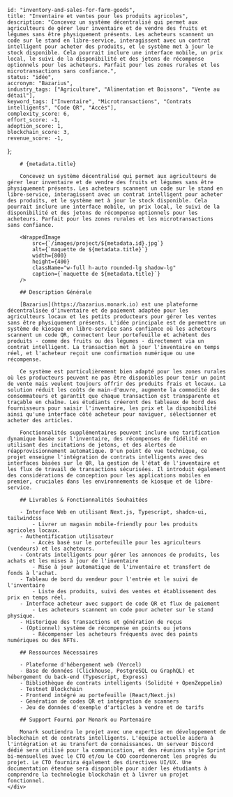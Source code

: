 
    
    id: "inventory-and-sales-for-farm-goods",
    title: "Inventaire et ventes pour les produits agricoles",
    description: "Concevez un système décentralisé qui permet aux agriculteurs de gérer leur inventaire et de vendre des fruits et légumes sans être physiquement présents. Les acheteurs scannent un code sur le stand en libre-service, interagissent avec un contrat intelligent pour acheter des produits, et le système met à jour le stock disponible. Cela pourrait inclure une interface mobile, un prix local, le suivi de la disponibilité et des jetons de récompense optionnels pour les acheteurs. Parfait pour les zones rurales et les microtransactions sans confiance.",
    status: "idée",
    accronym: "Bazarius",
    industry_tags: ["Agriculture", "Alimentation et Boissons", "Vente au détail"],
    keyword_tags: ["Inventaire", "Microtransactions", "Contrats intelligents", "Code QR", "Accès"],
    complexity_score: 6,
    effort_score: -1,
    adoption_score: 1,
    blockchain_score: 3,
    revenue_score: -1,
};

<div className="flex">
    <div className="hidden sticky top-0">
        <ProjectMetadata metadata={metadata} />
    </div>
    <div className="w-full">

        # {metadata.title}

        Concevez un système décentralisé qui permet aux agriculteurs de gérer leur inventaire et de vendre des fruits et légumes sans être physiquement présents. Les acheteurs scannent un code sur le stand en libre-service, interagissent avec un contrat intelligent pour acheter des produits, et le système met à jour le stock disponible. Cela pourrait inclure une interface mobile, un prix local, le suivi de la disponibilité et des jetons de récompense optionnels pour les acheteurs. Parfait pour les zones rurales et les microtransactions sans confiance.

        <WrappedImage
            src={`/images/project/${metadata.id}.jpg`}
            alt={`maquette de ${metadata.title}`}
            width={800}
            height={400}
            className="w-full h-auto rounded-lg shadow-lg"
            caption={`maquette de ${metadata.title}`}
        />

        ## Description Générale

        [Bazarius](https://bazarius.monark.io) est une plateforme décentralisée d'inventaire et de paiement adaptée pour les agriculteurs locaux et les petits producteurs pour gérer les ventes sans être physiquement présents. L'idée principale est de permettre un système de kiosque en libre-service sans confiance où les acheteurs scannent un code QR, connectent leur portefeuille et achètent des produits - comme des fruits ou des légumes - directement via un contrat intelligent. La transaction met à jour l'inventaire en temps réel, et l'acheteur reçoit une confirmation numérique ou une récompense.
        
        Ce système est particulièrement bien adapté pour les zones rurales où les producteurs peuvent ne pas être disponibles pour tenir un point de vente mais veulent toujours offrir des produits frais et locaux. La solution réduit les coûts de main-d'œuvre, augmente la commodité des consommateurs et garantit que chaque transaction est transparente et traçable en chaîne. Les étudiants créeront des tableaux de bord des fournisseurs pour saisir l'inventaire, les prix et la disponibilité ainsi qu'une interface côté acheteur pour naviguer, sélectionner et acheter des articles.
        
        Fonctionnalités supplémentaires peuvent inclure une tarification dynamique basée sur l'inventaire, des récompenses de fidélité en utilisant des incitations de jetons, et des alertes de réapprovisionnement automatique. D'un point de vue technique, ce projet enseigne l'intégration de contrats intelligents avec des interfaces basées sur le QR, la gestion de l'état de l'inventaire et les flux de travail de transactions sécurisées. Il introduit également des considérations de conception pour les applications mobiles en premier, cruciales dans les environnements de kiosque et de libre-service.

        ## Livrables & Fonctionnalités Souhaitées

        - Interface Web en utilisant Next.js, Typescript, shadcn-ui, tailwindcss
            - Livrer un magasin mobile-friendly pour les produits agricoles locaux.
        - Authentification utilisateur 
            - Accès basé sur le portefeuille pour les agriculteurs (vendeurs) et les acheteurs.
        - Contrats intelligents pour gérer les annonces de produits, les achats et les mises à jour de l'inventaire
            - Mise à jour automatique de l'inventaire et transfert de fonds à l'achat.
        - Tableau de bord du vendeur pour l'entrée et le suivi de l'inventaire
            - Liste des produits, suivi des ventes et établissement des prix en temps réel.
        - Interface acheteur avec support de code QR et flux de paiement
            - Les acheteurs scannent un code pour acheter sur le stand physique.
        - Historique des transactions et génération de reçus
        - (Optionnel) système de récompense en points ou jetons
            - Récompenser les acheteurs fréquents avec des points numériques ou des NFTs.
        
        ## Ressources Nécessaires

        - Plateforme d'hébergement web (Vercel)
        - Base de données (Clickhouse, PostgreSQL ou GraphQL) et hébergement du back-end (Typescript, Express)
        - Bibliothèque de contrats intelligents (Solidité + OpenZeppelin)
        - Testnet Blockchain
        - Frontend intégré au portefeuille (React/Next.js)
        - Génération de codes QR et intégration de scanners
        - Jeu de données d'exemple d'articles à vendre et de tarifs

        ## Support Fourni par Monark ou Partenaire

        Monark soutiendra le projet avec une expertise en développement de blockchain et de contrats intelligents. L'équipe actuelle aidera à l'intégration et au transfert de connaissances. Un serveur Discord dédié sera utilisé pour la communication, et des réunions style Sprint bi-mensuelles avec le CTO et/ou le COO coordonneront les progrès du projet. Le CTO fournira également des directives UI/UX. Une documentation étendue sera disponible pour aider les étudiants à comprendre la technologie blockchain et à livrer un projet fonctionnel.
    </div>
</div>